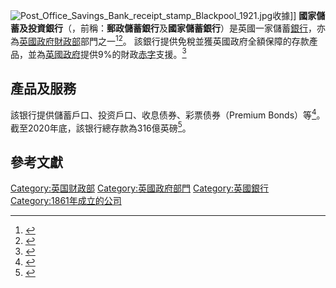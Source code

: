 {{Expand language|1=en|time=2021-01-09T16:03:52+00:00}}
{{Infobox company
| name = 國家儲蓄及投資銀行<br><small>{{lang-en|National Savings and Investments|National Savings and Investments}}</small><br><small>{{lang-cy|Cynilion a Buddsoddiadau Cenedlaethol}}</small>
| logo = 
| image = Drummond Gate Pimlico - geograph.org.uk - 1632933.jpg
| type = [[英國|英國]][[英國財政部|財政部]]非部級政府部門
| key_people = {{plainlist|
* 董事長：Ed Anderson
* 執行長：Ian Ackerley}}
| industry = [[金融|金融]]服務
| products = [[儲蓄|儲蓄]]及[[投資|投資]]
| foundation = 1861年
| location = {{UK}}[[倫敦|倫敦]]1 Drummond Gate
| homepage = https://www.nsandi.com/ 
}}
[[File:Post_Office_Savings_Bank_receipt_stamp_Blackpool_1921.jpg|thumb]]收據]]
'''國家儲蓄及投資銀行'''（{{lang-en|National Savings and Investments|National Savings and Investments, NS&I}}，前稱：'''郵政儲蓄銀行'''及'''國家儲蓄銀行'''）是英國一家儲蓄[[銀行|銀行]]，亦為[[英國政府|英國政府]][[英國財政部|財政部]]部門之一<ref>{{cite web |url=https://www.gov.uk/government/organisations/ns-i |title=NS&I |publisher=GOV.UK |accessdate=14 February 2014 |archive-date=2020-12-30 |archive-url=https://web.archive.org/web/20201230153504/https://www.gov.uk/government/organisations/ns-i |dead-url=no }}</ref><ref>{{cite web |url=http://nsandi-corporate.com/about-nsi/who-we-are |title=Who we are NS&I Corporate Site |publisher=Nsandi.com |date=9 September 2015 |accessdate=2021-01-09 |archive-date=2018-06-06 |archive-url=https://web.archive.org/web/20180606215006/http://nsandi-corporate.com/about-nsi/who-we-are/ |dead-url=yes }}</ref>。 該銀行提供免稅並獲英國政府全額保障的存款產品，並為[[英國政府|英國政府]]提供9%的財政[[赤字|赤字]]支援。<ref>{{Cite web|url=https://www.ig.com/uk/investments/news/investing/2018/07/30/doomed-if-interest-rates-go-up--the-uk-government-already-spends|title=Doomed if interest rates go up? The UK government already spends £49 billion on debt interest|last=Smith|first=Oliver|date=30 July 2018|website=IG Markets|language=en-gb|access-date=2020-02-24|archive-date=2021-01-11|archive-url=https://web.archive.org/web/20210111130303/https://www.ig.com/uk/investments/news/investing/2018/07/30/doomed-if-interest-rates-go-up--the-uk-government-already-spends|dead-url=no}}</ref> 

==產品及服務==
該银行提供儲蓄戶口、投资戶口、收息债券、彩票债券（Premium Bonds）等<ref>{{cite web |url=https://www.thisismoney.co.uk/money/saving/article-8755259/NS-make-savage-cuts-rates-Premium-Bonds-November.html |title=NS&I savings bloodbath: Premium Bonds odds to lengthen hugely while one easy-access rate will drop to just 0.01% after 'savage' cuts |publisher=This is Money |accessdate=21 September 2020 |archive-date=2020-11-04 |archive-url=https://web.archive.org/web/20201104192025/https://www.thisismoney.co.uk/money/saving/article-8755259/NS-make-savage-cuts-rates-Premium-Bonds-November.html |dead-url=no }}</ref>。截至2020年底，該银行總存款為316億英磅<ref>{{cite web |url=https://www.thisismoney.co.uk/money/saving/article-9111337/Savers-withdrew-staggering-6-2bn-NS-accounts-November.html |title=Savers withdrew a staggering £6.2bn from NS&I accounts in November after rate cuts... as January's Premium Bonds winners are named |publisher=This is Money |accessdate=4 January 2020 |archive-date=2021-01-06 |archive-url=https://web.archive.org/web/20210106075910/https://www.thisismoney.co.uk/money/saving/article-9111337/Savers-withdrew-staggering-6-2bn-NS-accounts-November.html |dead-url=no }}</ref>。

==參考文獻==
{{reflist}}

[[Category:英国财政部|Category:英国财政部]]
[[Category:英國政府部門|Category:英國政府部門]]
[[Category:英國銀行|Category:英國銀行]]
[[Category:1861年成立的公司|Category:1861年成立的公司]]